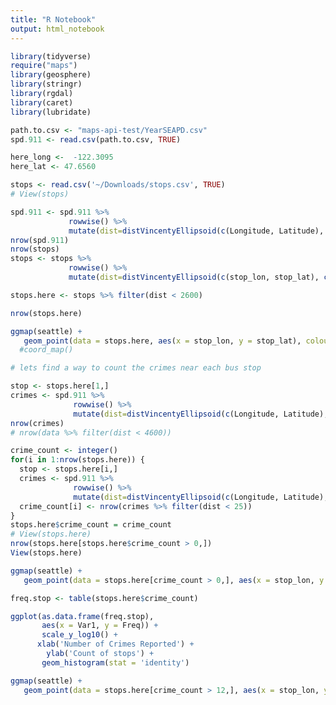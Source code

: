 ```yaml
---
title: "R Notebook"
output: html_notebook
---
```



```r
library(tidyverse)
require("maps")
library(geosphere)
library(stringr)
library(rgdal)
library(caret)
library(lubridate)

path.to.csv <- "maps-api-test/YearSEAPD.csv"
spd.911 <- read.csv(path.to.csv, TRUE)

here_long <-  -122.3095
here_lat <- 47.6560

stops <- read.csv('~/Downloads/stops.csv', TRUE)
# View(stops)
```

```r

spd.911 <- spd.911 %>% 
             rowwise() %>% 
             mutate(dist=distVincentyEllipsoid(c(Longitude, Latitude), c(here_long, here_lat)))              
nrow(spd.911)
nrow(stops)
stops <- stops %>% 
             rowwise() %>% 
             mutate(dist=distVincentyEllipsoid(c(stop_lon, stop_lat), c(here_long, here_lat)))    

stops.here <- stops %>% filter(dist < 2600)

nrow(stops.here)

ggmap(seattle) +
   geom_point(data = stops.here, aes(x = stop_lon, y = stop_lat), colour = "red", alpha = 0.75)
  #coord_map()
```

```r
# lets find a way to count the crimes near each bus stop

stop <- stops.here[1,]
crimes <- spd.911 %>% 
              rowwise() %>% 
              mutate(dist=distVincentyEllipsoid(c(Longitude, Latitude), c(stop$stop_lon, stop$stop_lat)))
nrow(crimes)
# nrow(data %>% filter(dist < 4600))

crime_count <- integer()
for(i in 1:nrow(stops.here)) {
  stop <- stops.here[i,]
  crimes <- spd.911 %>% 
              rowwise() %>% 
              mutate(dist=distVincentyEllipsoid(c(Longitude, Latitude), c(stop$stop_lon, stop$stop_lat)))
  crime_count[i] <- nrow(crimes %>% filter(dist < 25))
}
stops.here$crime_count = crime_count
# View(stops.here)
nrow(stops.here[stops.here$crime_count > 0,])
View(stops.here)

ggmap(seattle) +
   geom_point(data = stops.here[crime_count > 0,], aes(x = stop_lon, y = stop_lat), colour = "red", alpha = 0.5)
```

```r
freq.stop <- table(stops.here$crime_count)

ggplot(as.data.frame(freq.stop), 
       aes(x = Var1, y = Freq)) +
       scale_y_log10() +
      xlab('Number of Crimes Reported') +
        ylab('Count of stops') +
       geom_histogram(stat = 'identity')

ggmap(seattle) +
   geom_point(data = stops.here[crime_count > 12,], aes(x = stop_lon, y = stop_lat), colour = "red", alpha = 0.5)
```


